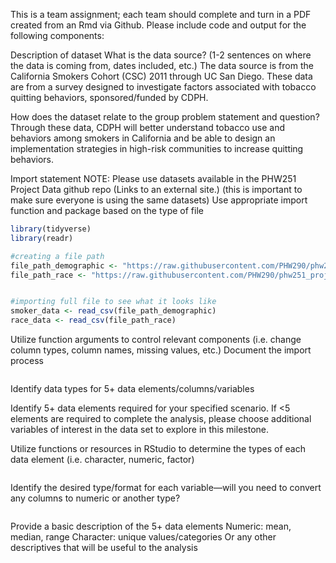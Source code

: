This is a team assignment; each team should complete and turn in a PDF created from an Rmd via Github. Please include code and output for the following components:

Description of dataset
What is the data source? (1-2 sentences on where the data is coming from, dates included, etc.)
The data source is from the California Smokers Cohort (CSC) 2011 through UC San Diego. These data are from a survey designed to investigate factors associated with tobacco quitting behaviors, sponsored/funded by CDPH.

How does the dataset relate to the group problem statement and question?
Through these data, CDPH will better understand tobacco use and behaviors among smokers in California and be able to design an implementation strategies in high-risk communities to increase quitting behaviors.

Import statement
NOTE: Please use datasets available in the PHW251 Project Data github repo (Links to an external site.) (this is important to make sure everyone is using the same datasets)
Use appropriate import function and package based on the type of file


```r

library(tidyverse)
library(readr)

```

```r

#creating a file path
file_path_demographic <- "https://raw.githubusercontent.com/PHW290/phw251_projectdata/main/ca_csc_smoker_data.csv"
file_path_race <- "https://raw.githubusercontent.com/PHW290/phw251_projectdata/main/ca_csc_outcome_race_data.csv"


#importing full file to see what it looks like
smoker_data <- read_csv(file_path_demographic)
race_data <- read_csv(file_path_race)

```


Utilize function arguments to control relevant components (i.e. change column types, column names, missing values, etc.)
Document the import process
```r

```


Identify data types for 5+ data elements/columns/variables

Identify 5+ data elements required for your specified scenario. If <5 elements are required to complete the analysis, please choose additional variables of interest in the data set to explore in this milestone.

Utilize functions or resources in RStudio to determine the types of each data element (i.e. character, numeric, factor)
```r

```


Identify the desired type/format for each variable—will you need to convert any columns to numeric or another type? 
```r

```


Provide a basic description of the 5+ data elements
Numeric: mean, median, range
Character:  unique values/categories
Or any other descriptives that will be useful to the analysis
```r

```

